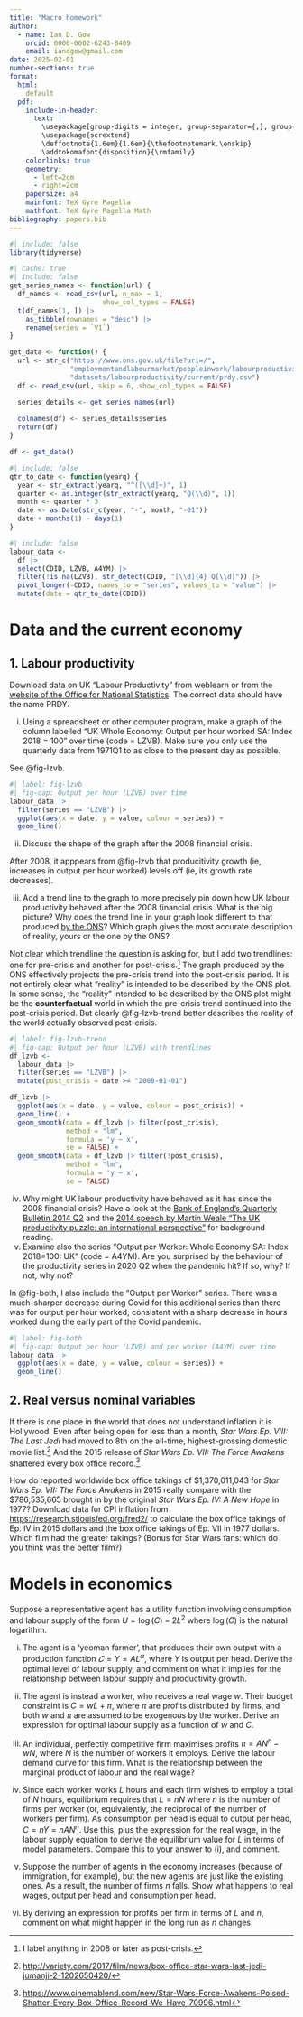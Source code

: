 ```yaml
---
title: "Macro homework"
author: 
  - name: Ian D. Gow
    orcid: 0000-0002-6243-8409
    email: iandgow@gmail.com
date: 2025-02-01
number-sections: true
format:
  html:
    default
  pdf: 
    include-in-header:
      text: |
        \usepackage[group-digits = integer, group-separator={,}, group-minimum-digits = 4]{siunitx}
        \usepackage{scrextend}
        \deffootnote{1.6em}{1.6em}{\thefootnotemark.\enskip}
        \addtokomafont{disposition}{\rmfamily}
    colorlinks: true
    geometry:
      - left=2cm
      - right=2cm
    papersize: a4
    mainfont: TeX Gyre Pagella
    mathfont: TeX Gyre Pagella Math
bibliography: papers.bib
---
```


```r
#| include: false
library(tidyverse)
```

```r
#| cache: true
#| include: false
get_series_names <- function(url) {
  df_names <- read_csv(url, n_max = 1,
                       show_col_types = FALSE)
  t(df_names[1, ]) |> 
    as_tibble(rownames = "desc") |> 
    rename(series = `V1`)
}

get_data <- function() {
  url <- str_c("https://www.ons.gov.uk/file?uri=/",
               "employmentandlabourmarket/peopleinwork/labourproductivity/",
               "datasets/labourproductivity/current/prdy.csv")
  df <- read_csv(url, skip = 6, show_col_types = FALSE)

  series_details <- get_series_names(url)
  
  colnames(df) <- series_details$series
  return(df)
}

df <- get_data()
```

```r
#| include: false
qtr_to_date <- function(yearq) {
  year <- str_extract(yearq, "^([\\d]+)", 1)
  quarter <- as.integer(str_extract(yearq, "Q(\\d)", 1))
  month <- quarter * 3
  date <- as.Date(str_c(year, "-", month, "-01"))
  date + months(1) - days(1)
}
```

```r
#| include: false
labour_data <-
  df |> 
  select(CDID, LZVB, A4YM) |>
  filter(!is.na(LZVB), str_detect(CDID, "[\\d]{4} Q[\\d]")) |>
  pivot_longer(-CDID, names_to = "series", values_to = "value") |>
  mutate(date = qtr_to_date(CDID))
```

# Data and the current economy

## 1. Labour productivity
Download data on UK "Labour Productivity" from weblearn or from the [website of the Office for
National Statistics](http://www.ons.gov.uk/). 
The correct data should have the name PRDY.

  i. Using a spreadsheet or other computer program, make a graph of the column labelled
"UK Whole Economy: Output per hour worked SA: Index 2018 = 100" over time (code =
LZVB). 
Make sure you only use the quarterly data from 1971Q1 to as close to the present
day as possible.

See @fig-lzvb.

```r
#| label: fig-lzvb
#| fig-cap: Output per hour (LZVB) over time
labour_data |>
  filter(series == "LZVB") |>
  ggplot(aes(x = date, y = value, colour = series)) +
  geom_line()
```

  ii. Discuss the shape of the graph after the 2008 financial crisis.
  
After 2008, it apppears from @fig-lzvb that producitivity growth (ie, increases in output per hour worked) levels off (ie, its growth rate decreases).
  
  iii. Add a trend line to the graph to more precisely pin down how UK labour productivity
behaved after the 2008 financial crisis. 
  What is the big picture? 
Why does the trend line in your graph look different to that produced [by the ONS](http://visual.ons.gov.uk/productivity-puzzle)? 
Which graph gives the most accurate description of reality, yours or the one by the ONS?

Not clear which trendline the question is asking for, but I add two trendlines: one for pre-crisis and another for post-crisis.^[I label anything in 2008 or later as post-crisis.]
The graph produced by the ONS effectively projects the pre-crisis trend into the post-crisis period.
It is not entirely clear what "reality" is intended to be described by the ONS plot.
In some sense, the "reality" intended to be described by the ONS plot might be the **counterfactual** world in which the pre-crisis trend continued into the post-crisis period.
But clearly @fig-lzvb-trend better describes the reality of the world actually observed post-crisis.

```r
#| label: fig-lzvb-trend
#| fig-cap: Output per hour (LZVB) with trendlines
df_lzvb <- 
  labour_data |>
  filter(series == "LZVB") |>
  mutate(post_crisis = date >= "2008-01-01") 

df_lzvb |>
  ggplot(aes(x = date, y = value, colour = post_crisis)) +
  geom_line() +
  geom_smooth(data = df_lzvb |> filter(post_crisis), 
              method = "lm",
              formula = 'y ~ x',
              se = FALSE) +
  geom_smooth(data = df_lzvb |> filter(!post_crisis), 
              method = "lm",
              formula = 'y ~ x',
              se = FALSE)
```

   iv. Why might UK labour productivity have behaved as it has since the 2008 financial crisis?
Have a look at the [Bank of England's Quarterly Bulletin 2014 Q2](https://www.bankofengland.co.uk/-/media/boe/files/quarterly-bulletin/2014/the-uk-
productivity-puzzle.pdf) and the [2014 speech by
Martin Weale "The UK productivity puzzle: an international perspective"](https://www.bankofengland.co.uk/-/media/boe/files/news/2014/december/the-uk-
productivity-puzzle-an-international-perspective-speech-by-martin-weale.pdf) for background
reading.
  v. Examine also the series "Output per Worker: Whole Economy SA: Index 2018=100: UK"
(code = A4YM). Are you surprised by the behaviour of the productivity series in 2020 Q2
when the pandemic hit? If so, why? If not, why not?

In @fig-both, I also include the "Output per Worker" series.
There was a much-sharper decrease during Covid for this additional series than there was for output per hour worked, consistent with a sharp decrease in hours worked duing the early part of the Covid pandemic.

```r
#| label: fig-both
#| fig-cap: Output per hour (LZVB) and per worker (A4YM) over time
labour_data |>
  ggplot(aes(x = date, y = value, colour = series)) +
  geom_line()
```

## 2. Real versus nominal variables

If there is one place in the world that does not understand inflation it is Hollywood.
Even after being open for less than a month, *Star Wars Ep. VIII: The Last Jedi* had moved to 8th on the all-time, highest-grossing domestic movie list.^[<http://variety.com/2017/film/news/box-office-star-wars-last-jedi-jumanji-2-1202650420/>] 
And the 2015 release of *Star Wars Ep. VII: The Force Awakens* shattered every box office record.^[<https://www.cinemablend.com/new/Star-Wars-Force-Awakens-Poised-Shatter-Every-Box-Office-Record-We-Have-70996.html>]

How do reported worldwide box office takings of $1,370,011,043 for *Star Wars Ep. VII: The Force
Awakens* in 2015 really compare with the $786,535,665 brought in by the original *Star Wars Ep.
IV: A New Hope* in 1977?
Download data for CPI inflation from <https://research.stlouisfed.org/fred2/> to calculate the box
office takings of Ep. IV in 2015 dollars and the box office takings of Ep. VII in 1977 dollars.
Which film had the greater takings?
(Bonus for Star Wars fans: which do you think was the better film?)

# Models in economics

Suppose a representative agent has a utility function involving consumption and labour supply
of the form $U = \log(C) - 2L^2$ where $\log (C)$ is the natural logarithm.
 
 i) The agent is a 'yeoman farmer', that produces their own output with a production
function $𝐶 = Y = AL^{\alpha}$, where $Y$ is output per head.
Derive the optimal level of labour supply, and comment on what it implies for the relationship between labour supply and productivity growth.

 ii) The agent is instead a worker, who receives a real wage $w$.
Their budget constraint is $C = wL + \pi$, where $\pi$ are profits distributed by firms, and both $w$ and $\pi$ are assumed to be exogenous by the worker.
Derive an expression for optimal labour supply as a function of $w$ and $C$.
 
 iii) An individual, perfectly competitive firm maximises profits $\pi = A N^n - w N$, where $N$ is the number of workers it employs.
Derive the labour demand curve for this firm.
What is the relationship between the marginal product of labour and the real wage?

 iv) Since each worker works $L$ hours and each firm wishes to employ a total of $N$ hours, equilibrium requires that $L = nN$ where $n$ is the number of firms per worker (or, equivalently, the reciprocal of the number of workers per firm).
As consumption per head is equal to output per head, $C = nY = n AN^n$.
Use this, plus the expression for the real wage, in the labour supply equation to derive the equilibrium value for $L$ in terms of model parameters.
Compare this to your answer to (i), and comment.

 v) Suppose the number of agents in the economy increases (because of immigration, for example), but the new agents are just like the existing ones.
As a result, the number of firms $n$ falls.
Show what happens to real wages, output per head and consumption per head.

 vi) By deriving an expression for profits per firm in terms of $L$ and $n$, comment on what might happen in the long run as $n$ changes.
